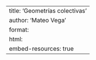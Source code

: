 ---
title: 'Geometrías colectivas'
author: 'Mateo Vega'
format:
  html:
    embed-resources: true
---
